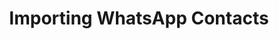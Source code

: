 ---
description: "Manage the leads from WhatsApp, more efficiently on cube6"
title: "Importing WhatsApp Contacts"
---